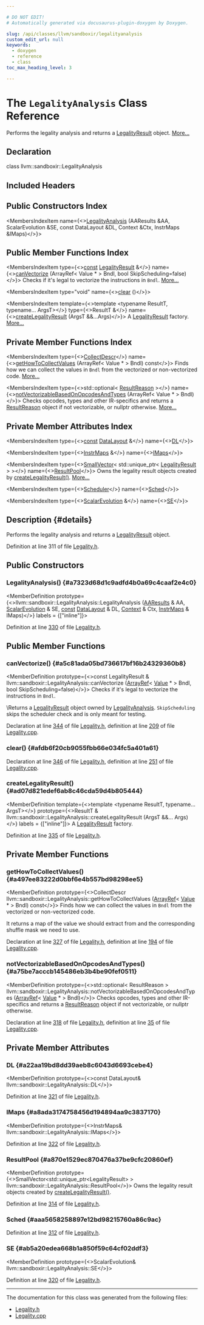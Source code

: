```yaml
---

# DO NOT EDIT!
# Automatically generated via docusaurus-plugin-doxygen by Doxygen.

slug: /api/classes/llvm/sandboxir/legalityanalysis
custom_edit_url: null
keywords:
  - doxygen
  - reference
  - class
toc_max_heading_level: 3

---
```





# The `LegalityAnalysis` Class Reference

<DoxygenPage pluginConfig={pluginConfig}>

Performs the legality analysis and returns a <a href="/docs/api/classes/llvm/sandboxir/legalityresult">LegalityResult</a> object. <a href="#details">More...</a>

## Declaration

<CodeBlock>class llvm::sandboxir::LegalityAnalysis</CodeBlock>

## Included Headers

<IncludesList>
<IncludesListItem
  filePath="llvm/Transforms/Vectorize/SandboxVectorizer/Legality.h"
  permalink="/docs/api/files/include/include/llvm/include/llvm/transforms/include/llvm/transforms/vectorize/include/llvm/transforms/vectorize/sandboxvectorizer/legality-h"
  isLocal="true" />
</IncludesList>

## Public Constructors Index

<MembersIndex>

<MembersIndexItem
  name={<><a href="#a7323d68d1c9adfd4b0a69c4caaf2e4c0">LegalityAnalysis</a> (AAResults &amp;AA, ScalarEvolution &amp;SE, const DataLayout &amp;DL, Context &amp;Ctx, InstrMaps &amp;IMaps)</>}>
</MembersIndexItem>

</MembersIndex>

## Public Member Functions Index

<MembersIndex>

<MembersIndexItem
  type={<><a href="/docs/api/files/lib/lib/target/lib/target/aarch64/aarch64promoteconstant-cpp/#a90f8350fecae261c25be85d38b451bff">const</a> <a href="/docs/api/classes/llvm/sandboxir/legalityresult">LegalityResult</a> &amp;</>}
  name={<><a href="#a5c81ada05bd736617bf16b24329360b8">canVectorize</a> (ArrayRef&lt; Value &#42; &gt; Bndl, bool SkipScheduling=false)</>}>
Checks if it&#39;s legal to vectorize the instructions in <code>Bndl</code>. <a href="#a5c81ada05bd736617bf16b24329360b8">More...</a>
</MembersIndexItem>

<MembersIndexItem
  type="void"
  name={<><a href="#afdb6f20cb9055fbb66e034fc5a401a61">clear</a> ()</>}>
</MembersIndexItem>

<MembersIndexItem
  template={<>template &lt;typename ResultT, typename... ArgsT&gt;</>}
  type={<>ResultT &amp;</>}
  name={<><a href="#ad07d821edef6ab8c46cda59d4b805444">createLegalityResult</a> (ArgsT &amp;&amp;...Args)</>}>
A <a href="/docs/api/classes/llvm/sandboxir/legalityresult">LegalityResult</a> factory. <a href="#ad07d821edef6ab8c46cda59d4b805444">More...</a>
</MembersIndexItem>

</MembersIndex>

## Private Member Functions Index

<MembersIndex>

<MembersIndexItem
  type={<><a href="/docs/api/classes/llvm/sandboxir/collectdescr">CollectDescr</a></>}
  name={<><a href="#a497ee83222d0bbf6e4b557bd98298ee5">getHowToCollectValues</a> (ArrayRef&lt; Value &#42; &gt; Bndl) const</>}>
Finds how we can collect the values in <code>Bndl</code> from the vectorized or non-vectorized code. <a href="#a497ee83222d0bbf6e4b557bd98298ee5">More...</a>
</MembersIndexItem>

<MembersIndexItem
  type={<>std::optional&lt; <a href="/docs/api/namespaces/llvm/sandboxir/#ab75a4a911dcbc5a402e38b472f4f0066">ResultReason</a> &gt;</>}
  name={<><a href="#a75be7acccb145486eb3b4be90fef0511">notVectorizableBasedOnOpcodesAndTypes</a> (ArrayRef&lt; Value &#42; &gt; Bndl)</>}>
Checks opcodes, types and other IR-specifics and returns a <a href="/docs/api/namespaces/llvm/sandboxir/#ab75a4a911dcbc5a402e38b472f4f0066">ResultReason</a> object if not vectorizable, or nullptr otherwise. <a href="#a75be7acccb145486eb3b4be90fef0511">More...</a>
</MembersIndexItem>

</MembersIndex>

## Private Member Attributes Index

<MembersIndex>

<MembersIndexItem
  type={<><a href="/docs/api/files/lib/lib/target/lib/target/aarch64/aarch64promoteconstant-cpp/#a90f8350fecae261c25be85d38b451bff">const</a> <a href="/docs/api/classes/llvm/datalayout">DataLayout</a> &amp;</>}
  name={<><a href="#a22aa19bd8dd39aeb8c6043d6693cebe4">DL</a></>}>
</MembersIndexItem>

<MembersIndexItem
  type={<><a href="/docs/api/classes/llvm/sandboxir/instrmaps">InstrMaps</a> &amp;</>}
  name={<><a href="#a8ada3174758456d194894aa9c3837170">IMaps</a></>}>
</MembersIndexItem>

<MembersIndexItem
  type={<><a href="/docs/api/classes/llvm/smallvector">SmallVector</a>&lt; std::unique&#95;ptr&lt; <a href="/docs/api/classes/llvm/sandboxir/legalityresult">LegalityResult</a> &gt; &gt;</>}
  name={<><a href="#a870e1529ec870476a37be9cfc20860ef">ResultPool</a></>}>
Owns the legality result objects created by <a href="#ad07d821edef6ab8c46cda59d4b805444">createLegalityResult()</a>. <a href="#a870e1529ec870476a37be9cfc20860ef">More...</a>
</MembersIndexItem>

<MembersIndexItem
  type={<><a href="/docs/api/classes/llvm/sandboxir/scheduler">Scheduler</a></>}
  name={<><a href="#aaa5658258897e12bd98215760a86c9ac">Sched</a></>}>
</MembersIndexItem>

<MembersIndexItem
  type={<><a href="/docs/api/classes/llvm/scalarevolution">ScalarEvolution</a> &amp;</>}
  name={<><a href="#ab5a20edea668b1a850f59c64cf02ddf3">SE</a></>}>
</MembersIndexItem>

</MembersIndex>

## Description {#details}

Performs the legality analysis and returns a <a href="/docs/api/classes/llvm/sandboxir/legalityresult">LegalityResult</a> object.

Definition at line 311 of file <a href="/docs/api/files/include/include/llvm/include/llvm/transforms/include/llvm/transforms/vectorize/include/llvm/transforms/vectorize/sandboxvectorizer/legality-h">Legality.h</a>.

<SectionDefinition>

## Public Constructors

### LegalityAnalysis() {#a7323d68d1c9adfd4b0a69c4caaf2e4c0}

<MemberDefinition
  prototype={<>llvm::sandboxir::LegalityAnalysis::LegalityAnalysis (<a href="/docs/api/classes/llvm/aaresults">AAResults</a> &amp; AA, <a href="/docs/api/classes/llvm/scalarevolution">ScalarEvolution</a> &amp; SE, <a href="/docs/api/files/lib/lib/target/lib/target/aarch64/aarch64promoteconstant-cpp/#a90f8350fecae261c25be85d38b451bff">const</a> <a href="/docs/api/classes/llvm/datalayout">DataLayout</a> &amp; DL, <a href="/docs/api/classes/llvm/sandboxir/context">Context</a> &amp; Ctx, <a href="/docs/api/classes/llvm/sandboxir/instrmaps">InstrMaps</a> &amp; IMaps)</>}
  labels = {["inline"]}>

Definition at line <a href="/docs/api/files/include/include/llvm/include/llvm/transforms/include/llvm/transforms/vectorize/include/llvm/transforms/vectorize/sandboxvectorizer/legality-h/#l00330">330</a> of file <a href="/docs/api/files/include/include/llvm/include/llvm/transforms/include/llvm/transforms/vectorize/include/llvm/transforms/vectorize/sandboxvectorizer/legality-h">Legality.h</a>.
</MemberDefinition>

</SectionDefinition>

<SectionDefinition>

## Public Member Functions

### canVectorize() {#a5c81ada05bd736617bf16b24329360b8}

<MemberDefinition
  prototype={<>const LegalityResult &amp; llvm::sandboxir::LegalityAnalysis::canVectorize (<a href="/docs/api/classes/llvm/arrayref">ArrayRef</a>&lt; <a href="/docs/api/classes/llvm/sandboxir/value">Value</a> &#42; &gt; Bndl, bool SkipScheduling=false)</>}>
Checks if it&#39;s legal to vectorize the instructions in <code>Bndl</code>.

\\Returns a <a href="/docs/api/classes/llvm/sandboxir/legalityresult">LegalityResult</a> object owned by <a href="/docs/api/classes/llvm/sandboxir/legalityanalysis">LegalityAnalysis</a>. <code>SkipScheduling</code> skips the scheduler check and is only meant for testing.

Declaration at line <a href="/docs/api/files/include/include/llvm/include/llvm/transforms/include/llvm/transforms/vectorize/include/llvm/transforms/vectorize/sandboxvectorizer/legality-h/#l00344">344</a> of file <a href="/docs/api/files/include/include/llvm/include/llvm/transforms/include/llvm/transforms/vectorize/include/llvm/transforms/vectorize/sandboxvectorizer/legality-h">Legality.h</a>, definition at line <a href="/docs/api/files/lib/lib/transforms/lib/transforms/vectorize/lib/transforms/vectorize/sandboxvectorizer/legality-cpp/#l00209">209</a> of file <a href="/docs/api/files/lib/lib/transforms/lib/transforms/vectorize/lib/transforms/vectorize/sandboxvectorizer/legality-cpp">Legality.cpp</a>.
</MemberDefinition>

### clear() {#afdb6f20cb9055fbb66e034fc5a401a61}

<MemberDefinition
  prototype="void llvm::sandboxir::LegalityAnalysis::clear ()">

Declaration at line <a href="/docs/api/files/include/include/llvm/include/llvm/transforms/include/llvm/transforms/vectorize/include/llvm/transforms/vectorize/sandboxvectorizer/legality-h/#l00346">346</a> of file <a href="/docs/api/files/include/include/llvm/include/llvm/transforms/include/llvm/transforms/vectorize/include/llvm/transforms/vectorize/sandboxvectorizer/legality-h">Legality.h</a>, definition at line <a href="/docs/api/files/lib/lib/transforms/lib/transforms/vectorize/lib/transforms/vectorize/sandboxvectorizer/legality-cpp/#l00251">251</a> of file <a href="/docs/api/files/lib/lib/transforms/lib/transforms/vectorize/lib/transforms/vectorize/sandboxvectorizer/legality-cpp">Legality.cpp</a>.
</MemberDefinition>

### createLegalityResult() {#ad07d821edef6ab8c46cda59d4b805444}

<MemberDefinition
  template={<>template &lt;typename ResultT, typename... ArgsT&gt;</>}
  prototype={<>ResultT &amp; llvm::sandboxir::LegalityAnalysis::createLegalityResult (ArgsT &amp;&amp;... Args)</>}
  labels = {["inline"]}>
A <a href="/docs/api/classes/llvm/sandboxir/legalityresult">LegalityResult</a> factory.

Definition at line <a href="/docs/api/files/include/include/llvm/include/llvm/transforms/include/llvm/transforms/vectorize/include/llvm/transforms/vectorize/sandboxvectorizer/legality-h/#l00335">335</a> of file <a href="/docs/api/files/include/include/llvm/include/llvm/transforms/include/llvm/transforms/vectorize/include/llvm/transforms/vectorize/sandboxvectorizer/legality-h">Legality.h</a>.
</MemberDefinition>

</SectionDefinition>

<SectionDefinition>

## Private Member Functions

### getHowToCollectValues() {#a497ee83222d0bbf6e4b557bd98298ee5}

<MemberDefinition
  prototype={<>CollectDescr llvm::sandboxir::LegalityAnalysis::getHowToCollectValues (<a href="/docs/api/classes/llvm/arrayref">ArrayRef</a>&lt; <a href="/docs/api/classes/llvm/sandboxir/value">Value</a> &#42; &gt; Bndl) const</>}>
Finds how we can collect the values in <code>Bndl</code> from the vectorized or non-vectorized code.

It returns a map of the value we should extract from and the corresponding shuffle mask we need to use.

Declaration at line <a href="/docs/api/files/include/include/llvm/include/llvm/transforms/include/llvm/transforms/vectorize/include/llvm/transforms/vectorize/sandboxvectorizer/legality-h/#l00327">327</a> of file <a href="/docs/api/files/include/include/llvm/include/llvm/transforms/include/llvm/transforms/vectorize/include/llvm/transforms/vectorize/sandboxvectorizer/legality-h">Legality.h</a>, definition at line <a href="/docs/api/files/lib/lib/transforms/lib/transforms/vectorize/lib/transforms/vectorize/sandboxvectorizer/legality-cpp/#l00194">194</a> of file <a href="/docs/api/files/lib/lib/transforms/lib/transforms/vectorize/lib/transforms/vectorize/sandboxvectorizer/legality-cpp">Legality.cpp</a>.
</MemberDefinition>

### notVectorizableBasedOnOpcodesAndTypes() {#a75be7acccb145486eb3b4be90fef0511}

<MemberDefinition
  prototype={<>std::optional&lt; ResultReason &gt; llvm::sandboxir::LegalityAnalysis::notVectorizableBasedOnOpcodesAndTypes (<a href="/docs/api/classes/llvm/arrayref">ArrayRef</a>&lt; <a href="/docs/api/classes/llvm/sandboxir/value">Value</a> &#42; &gt; Bndl)</>}>
Checks opcodes, types and other IR-specifics and returns a <a href="/docs/api/namespaces/llvm/sandboxir/#ab75a4a911dcbc5a402e38b472f4f0066">ResultReason</a> object if not vectorizable, or nullptr otherwise.

Declaration at line <a href="/docs/api/files/include/include/llvm/include/llvm/transforms/include/llvm/transforms/vectorize/include/llvm/transforms/vectorize/sandboxvectorizer/legality-h/#l00318">318</a> of file <a href="/docs/api/files/include/include/llvm/include/llvm/transforms/include/llvm/transforms/vectorize/include/llvm/transforms/vectorize/sandboxvectorizer/legality-h">Legality.h</a>, definition at line <a href="/docs/api/files/lib/lib/transforms/lib/transforms/vectorize/lib/transforms/vectorize/sandboxvectorizer/legality-cpp/#l00035">35</a> of file <a href="/docs/api/files/lib/lib/transforms/lib/transforms/vectorize/lib/transforms/vectorize/sandboxvectorizer/legality-cpp">Legality.cpp</a>.
</MemberDefinition>

</SectionDefinition>

<SectionDefinition>

## Private Member Attributes

### DL {#a22aa19bd8dd39aeb8c6043d6693cebe4}

<MemberDefinition
  prototype={<>const DataLayout&amp; llvm::sandboxir::LegalityAnalysis::DL</>}>

Definition at line <a href="/docs/api/files/include/include/llvm/include/llvm/transforms/include/llvm/transforms/vectorize/include/llvm/transforms/vectorize/sandboxvectorizer/legality-h/#l00321">321</a> of file <a href="/docs/api/files/include/include/llvm/include/llvm/transforms/include/llvm/transforms/vectorize/include/llvm/transforms/vectorize/sandboxvectorizer/legality-h">Legality.h</a>.
</MemberDefinition>

### IMaps {#a8ada3174758456d194894aa9c3837170}

<MemberDefinition
  prototype={<>InstrMaps&amp; llvm::sandboxir::LegalityAnalysis::IMaps</>}>

Definition at line <a href="/docs/api/files/include/include/llvm/include/llvm/transforms/include/llvm/transforms/vectorize/include/llvm/transforms/vectorize/sandboxvectorizer/legality-h/#l00322">322</a> of file <a href="/docs/api/files/include/include/llvm/include/llvm/transforms/include/llvm/transforms/vectorize/include/llvm/transforms/vectorize/sandboxvectorizer/legality-h">Legality.h</a>.
</MemberDefinition>

### ResultPool {#a870e1529ec870476a37be9cfc20860ef}

<MemberDefinition
  prototype={<>SmallVector&lt;std::unique&#95;ptr&lt;LegalityResult&gt; &gt; llvm::sandboxir::LegalityAnalysis::ResultPool</>}>
Owns the legality result objects created by <a href="#ad07d821edef6ab8c46cda59d4b805444">createLegalityResult()</a>.

Definition at line <a href="/docs/api/files/include/include/llvm/include/llvm/transforms/include/llvm/transforms/vectorize/include/llvm/transforms/vectorize/sandboxvectorizer/legality-h/#l00314">314</a> of file <a href="/docs/api/files/include/include/llvm/include/llvm/transforms/include/llvm/transforms/vectorize/include/llvm/transforms/vectorize/sandboxvectorizer/legality-h">Legality.h</a>.
</MemberDefinition>

### Sched {#aaa5658258897e12bd98215760a86c9ac}

<MemberDefinition
  prototype="Scheduler llvm::sandboxir::LegalityAnalysis::Sched">

Definition at line <a href="/docs/api/files/include/include/llvm/include/llvm/transforms/include/llvm/transforms/vectorize/include/llvm/transforms/vectorize/sandboxvectorizer/legality-h/#l00312">312</a> of file <a href="/docs/api/files/include/include/llvm/include/llvm/transforms/include/llvm/transforms/vectorize/include/llvm/transforms/vectorize/sandboxvectorizer/legality-h">Legality.h</a>.
</MemberDefinition>

### SE {#ab5a20edea668b1a850f59c64cf02ddf3}

<MemberDefinition
  prototype={<>ScalarEvolution&amp; llvm::sandboxir::LegalityAnalysis::SE</>}>

Definition at line <a href="/docs/api/files/include/include/llvm/include/llvm/transforms/include/llvm/transforms/vectorize/include/llvm/transforms/vectorize/sandboxvectorizer/legality-h/#l00320">320</a> of file <a href="/docs/api/files/include/include/llvm/include/llvm/transforms/include/llvm/transforms/vectorize/include/llvm/transforms/vectorize/sandboxvectorizer/legality-h">Legality.h</a>.
</MemberDefinition>

</SectionDefinition>

<hr/>

The documentation for this class was generated from the following files:

<ul>
<li><a href="/docs/api/files/include/include/llvm/include/llvm/transforms/include/llvm/transforms/vectorize/include/llvm/transforms/vectorize/sandboxvectorizer/legality-h">Legality.h</a></li>
<li><a href="/docs/api/files/lib/lib/transforms/lib/transforms/vectorize/lib/transforms/vectorize/sandboxvectorizer/legality-cpp">Legality.cpp</a></li>
</ul>

</DoxygenPage>

